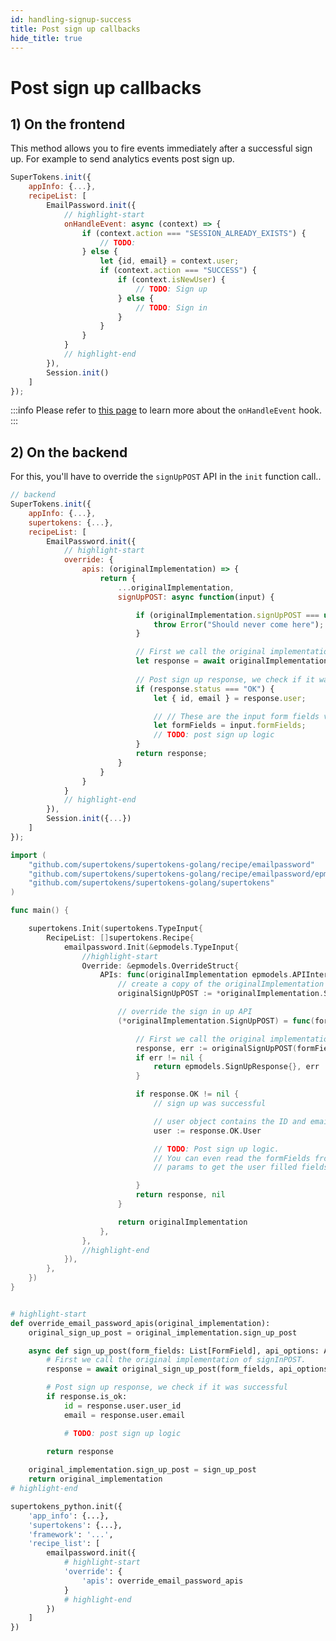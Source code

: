 ```yaml
---
id: handling-signup-success
title: Post sign up callbacks
hide_title: true
---
```



# Post sign up callbacks

## 1) On the frontend

This method allows you to fire events immediately after a successful sign up. For example to send analytics events post sign up.

<FrontendSDKTabs>
<TabItem value="reactjs">

```jsx
SuperTokens.init({
    appInfo: {...},
    recipeList: [
        EmailPassword.init({
            // highlight-start
            onHandleEvent: async (context) => {
                if (context.action === "SESSION_ALREADY_EXISTS") {
                    // TODO:
                } else {
                    let {id, email} = context.user;
                    if (context.action === "SUCCESS") {
                        if (context.isNewUser) {
                            // TODO: Sign up
                        } else {
                            // TODO: Sign in
                        }
                    }
                }
            }
            // highlight-end
        }),
        Session.init()
    ]
});
```

:::info
Please refer to [this page](../advanced-customizations/frontend-hooks/handle-event) to learn more about the `onHandleEvent` hook.
:::

</TabItem>
</FrontendSDKTabs>


## 2) On the backend

For this, you'll have to override the `signUpPOST` API in the `init` function call..

<BackendSDKTabs>
<TabItem value="nodejs">

```jsx
// backend
SuperTokens.init({
    appInfo: {...},
    supertokens: {...},
    recipeList: [
        EmailPassword.init({
            // highlight-start
            override: {
                apis: (originalImplementation) => {
                    return {
                        ...originalImplementation,
                        signUpPOST: async function(input) {

                            if (originalImplementation.signUpPOST === undefined) {
                                throw Error("Should never come here");
                            }

                            // First we call the original implementation of signUpPOST.
                            let response = await originalImplementation.signUpPOST(input);
                            
                            // Post sign up response, we check if it was successful
                            if (response.status === "OK") {
                                let { id, email } = response.user;

                                // // These are the input form fields values that the user used while signing up
                                let formFields = input.formFields;
                                // TODO: post sign up logic
                            }
                            return response;
                        }
                    }
                }
            }
            // highlight-end
        }),
        Session.init({...})
    ]
});
```
</TabItem>
<TabItem value="go">

```go
import (
	"github.com/supertokens/supertokens-golang/recipe/emailpassword"
	"github.com/supertokens/supertokens-golang/recipe/emailpassword/epmodels"
	"github.com/supertokens/supertokens-golang/supertokens"
)

func main() {

	supertokens.Init(supertokens.TypeInput{
		RecipeList: []supertokens.Recipe{
			emailpassword.Init(&epmodels.TypeInput{
				//highlight-start
				Override: &epmodels.OverrideStruct{
					APIs: func(originalImplementation epmodels.APIInterface) epmodels.APIInterface {
						// create a copy of the originalImplementation func
						originalSignUpPOST := *originalImplementation.SignUpPOST

						// override the sign in up API
						(*originalImplementation.SignUpPOST) = func(formFields []epmodels.TypeFormField, options epmodels.APIOptions) (epmodels.SignUpResponse, error) {

							// First we call the original implementation of SignUpPOST.
							response, err := originalSignUpPOST(formFields, options)
							if err != nil {
								return epmodels.SignUpResponse{}, err
							}

							if response.OK != nil {
								// sign up was successful

								// user object contains the ID and email
								user := response.OK.User

								// TODO: Post sign up logic.
								// You can even read the formFields from the input
								// params to get the user filled fields.

							}
							return response, nil
						}

						return originalImplementation
					},
				},
				//highlight-end
			}),
		},
	})
}
```

</TabItem>
<TabItem value="python">

```python

# highlight-start
def override_email_password_apis(original_implementation):
	original_sign_up_post = original_implementation.sign_up_post

	async def sign_up_post(form_fields: List[FormField], api_options: APIOptions):
		# First we call the original implementation of signInPOST.
		response = await original_sign_up_post(form_fields, api_options)

        # Post sign up response, we check if it was successful
        if response.is_ok:
            id = response.user.user_id
            email = response.user.email

            # TODO: post sign up logic

        return response
	
	original_implementation.sign_up_post = sign_up_post
	return original_implementation
# highlight-end

supertokens_python.init({
    'app_info': {...},
    'supertokens': {...},
	'framework': '...',
    'recipe_list': [
        emailpassword.init({
            # highlight-start
            'override': {
                'apis': override_email_password_apis
            }
            # highlight-end
        })
    ]
})
```

</TabItem>
</BackendSDKTabs>